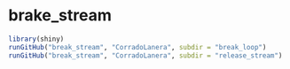 # brake_stream

```r
library(shiny)
runGitHub("break_stream", "CorradoLanera", subdir = "break_loop")
runGitHub("break_stream", "CorradoLanera", subdir = "release_stream")
```

